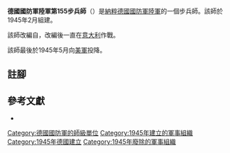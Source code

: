 {{infobox military unit
|unit_name = 德國國防軍陸軍第155步兵師
|image = File:155th Infanterie Division Logo.svg
|image_size = 150
|dates = 1945年2月至1945年5月
|country = {{flag|Nazi Germany}}
|branch = [[納粹德國陸軍|陸軍]]
|type = [[步兵|步兵]]
|role =
|size = [[师_(军队)|師]]
|command_structure =
|garrison =
|garrison_label =
|nickname =
|motto =
|colors =
|colors_label =
|march =
|mascot =
|battles =
}}

'''德國國防軍陸軍第155步兵師'''（{{lang-de|'''155. Infanterie-Division'''}}）是[[納粹德國|納粹德國]][[德國國防軍|國防軍]][[納粹德國陸軍|陸軍]]的一個步兵師。該師於1945年2月組建{{cfn|Mitcham|y=2007}}。

該師改編自{{Link-de|德國國防軍陸軍第155戰地教導師|155. Feldausbildungs-Division|第155戰地教導師}}，改編後一直在[[義大利戰役_(第二次世界大戰)|意大利]]作戰。

該師最後於1945年5月向[[美軍|美軍]]投降。

== 註腳 ==
{{reflist}}

== 參考文獻 ==
* {{Cite book|last=Mitcham |first=Samuel W., Jr.|author-link=Samuel W. Mitcham|title=German Order of Battle, Volume One: 1st – 290th Infantry Divisions in WWII|year=2007|publisher=Stackpole Books|location=PA; United States of America|isbn=978-0-8117-3416-5|ref={{sfnRef|Mitcham|y=2007}}}}

{{mil-stub}}
{{德國國防軍陸軍的步兵師}}
[[Category:德國國防軍的師級單位|Category:德國國防軍的師級單位]]
[[Category:1945年建立的軍事組織|Category:1945年建立的軍事組織]]
[[Category:1945年德國建立|Category:1945年德國建立]]
[[Category:1945年廢除的軍事組織|Category:1945年廢除的軍事組織]]